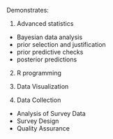 
Demonstrates:

1. Advanced statistics 
- Bayesian data analysis
- prior selection and justification
- prior predictive checks
- posterior predictions

2. R programming

3. Data Visualization

4. Data Collection
- Analysis of Survey Data
- Survey Design
- Quality Assurance


